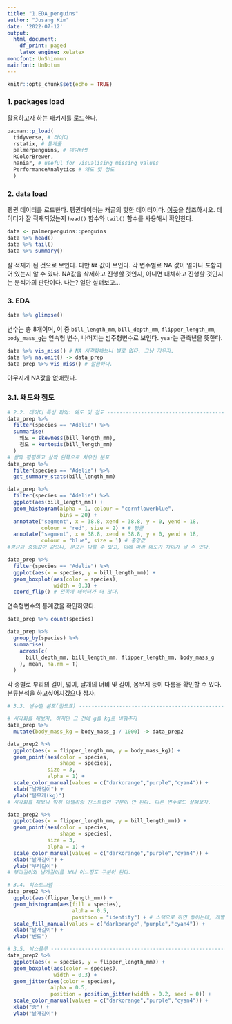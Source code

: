 ```yaml
---
title: "1.EDA_penguins"
author: "Jusang Kim"
date: '2022-07-12'
output:
  html_document:
    df_print: paged
    latex_engine: xelatex
monofont: UnShinmun
mainfont: UnDotum
---
```


```r
knitr::opts_chunk$set(echo = TRUE)
```

### 1. packages load
활용하고자 하는 패키지를 로드한다.

```r
pacman::p_load(
  tidyverse, # 타이디
  rstatix, # 통계툴
  palmerpenguins, # 데이터셋
  RColorBrewer, 
  naniar, # useful for visualising missing values
  PerformanceAnalytics # 왜도 및 첨도
  )
```

### 2. data load
펭귄 데이터를 로드한다. 펭귄데이터는 캐글의 핫한 데이터이다. [이곳](https://allisonhorst.github.io/palmerpenguins/)을 참조하시오. 데이터가 잘 적재되었는지 `head()` 함수와 `tail()` 함수를 사용해서 확인한다.

```r
data <- palmerpenguins::penguins
data %>% head()
data %>% tail()
data %>% summary()
```
잘 적재가 된 것으로 보인다. 다만 `NA` 값이 보인다. 각 변수별로 NA 값이 얼마나 포함되어 있는지 알 수 있다. NA값을 삭제하고 진행할 것인지, 아니면 대체하고 진행할 것인지는 분석가의 판단이다. 나는? 일단 살펴보고...

### 3. EDA
```r
data %>% glimpse()
```
   
변수는 총 8개이며, 이 중 `bill_length_mm`, `bill_depth_mm`, `flipper_length_mm`, `body_mass_g`는 연속형 변수, 나머지는 범주형변수로 보인다. `year`는 관측년을 뜻한다.
   
```r
data %>% vis_miss() # NA 시각화해보니 별로 없다. 그냥 지우자.
data %>% na.omit() -> data_prep
data_prep %>% vis_miss() # 깔끔하다.
```
   
야무지게 NA값을 없애줬다.

### 3.1. 왜도와 첨도
```r
# 2.2. 데이터 특성 파악: 왜도 및 첨도 -------------------------------------------------
data_prep %>% 
  filter(species == "Adelie") %>% 
  summarise(
    왜도 = skewness(bill_length_mm),
    첨도 = kurtosis(bill_length_mm)
  )
# 살짝 평평하고 살짝 왼쪽으로 치우친 분포
data_prep %>% 
  filter(species == "Adelie") %>% 
  get_summary_stats(bill_length_mm)
```

```r
data_prep %>% 
  filter(species == "Adelie") %>% 
  ggplot(aes(bill_length_mm)) +
  geom_histogram(alpha = 1, colour = "cornflowerblue",
                 bins = 20) +
  annotate("segment", x = 38.8, xend = 38.8, y = 0, yend = 18,
           colour = "red", size = 2) + # 평균
  annotate("segment", x = 38.8, xend = 38.8, y = 0, yend = 18,
           colour = "blue", size = 1) # 중앙값
#평균과 중앙값이 같으나, 분포는 다를 수 있고, 이에 따라 왜도가 차이가 날 수 있다.
```


```r
data_prep %>% 
  filter(species == "Adelie") %>% 
  ggplot(aes(x = species, y = bill_length_mm)) +
  geom_boxplot(aes(color = species),
               width = 0.3) + 
  coord_flip() # 왼쪽에 데이터가 더 많다.
```


연속형변수의 통계값을 확인하였다. 
   
```r
data_prep %>% count(species)
```
```r
data_prep %>% 
  group_by(species) %>% 
  summarise(
    across(c(
      bill_depth_mm, bill_length_mm, flipper_length_mm, body_mass_g
    ), mean, na.rm = T)
  )
```

   
   
각 종별로 부리의 길이, 넓이, 날개의 너비 및 길이, 몸무게 등이 다름을 확인할 수 있다. 분류분석을 하고싶어지겠으나 참자.
   
```r
# 3.3. 변수별 분포(점도표) -------------------------------------------------------------

# 시각화를 해보자. 하지만 그 전에 g를 kg로 바꿔주자
data_prep %>% 
  mutate(body_mass_kg = body_mass_g / 1000) -> data_prep2

data_prep2 %>% 
  ggplot(aes(x = flipper_length_mm, y = body_mass_kg)) +
  geom_point(aes(color = species,
                 shape = species),
             size = 3,
             alpha = 1) +
  scale_color_manual(values = c("darkorange","purple","cyan4")) +
  xlab("날개길이") +
  ylab("몸무게(kg)")
# 시각화를 해보니 딱히 아델리랑 친스트랩이 구분이 안 된다. 다른 변수로도 살펴보자.

data_prep2 %>% 
  ggplot(aes(x = flipper_length_mm, y = bill_length_mm)) +
  geom_point(aes(color = species,
                 shape = species),
             size = 3,
             alpha = 1) +
  scale_color_manual(values = c("darkorange","purple","cyan4")) +
  xlab("날개길이") +
  ylab("부리길이")
# 부리길이와 날개길이를 보니 어느정도 구분이 된다.
```

```r
# 3.4. 히스토그램 --------------------------------------------------------------
data_prep2 %>% 
  ggplot(aes(flipper_length_mm)) +
  geom_histogram(aes(fill = species),
                     alpha = 0.5,
                     position = "identity") + # 스택으로 하면 쌓이는데, 개별값으로 하면 안 쌓인다.
  scale_fill_manual(values = c("darkorange","purple","cyan4")) +
  xlab("날개길이") +
  ylab("빈도")
```

```r
# 3.5. 박스플롯 ---------------------------------------------------------------
data_prep2 %>% 
  ggplot(aes(x = species, y = flipper_length_mm)) +
  geom_boxplot(aes(color = species),
               width = 0.3) +
  geom_jitter(aes(color = species),
              alpha = 0.5,
              position = position_jitter(width = 0.2, seed = 0)) +
  scale_color_manual(values = c("darkorange","purple","cyan4")) +
  xlab("종") +
  ylab("날개길이")
```

